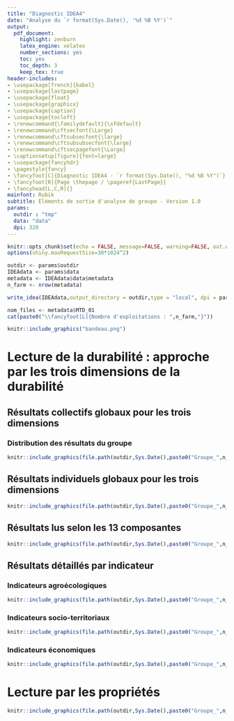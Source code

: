 ```yaml
---
title: "Diagnostic IDEA4"
date: "Analyse du `r format(Sys.Date(), '%d %B %Y')`"
output:
  pdf_document:
    highlight: zenburn
    latex_engine: xelatex
    number_sections: yes
    toc: yes
    toc_depth: 3
    keep_tex: true
header-includes:
- \usepackage[french]{babel}
- \usepackage{lastpage}
- \usepackage{float}
- \usepackage{graphicx}
- \usepackage{caption}
- \usepackage{tocloft}
- \renewcommand{\familydefault}{\sfdefault}
- \renewcommand\cftsecfont{\Large}
- \renewcommand\cftsubsecfont{\large}
- \renewcommand\cftsubsubsecfont{\large}
- \renewcommand\cftsecpagefont{\Large}
- \captionsetup[figure]{font=large}
- \usepackage{fancyhdr}
- \pagestyle{fancy}
- \fancyfoot[C]{Diagnostic IDEA4 - `r format(Sys.Date(), "%d %B %Y")`}
- \fancyfoot[R]{Page \thepage / \pageref{LastPage}}
- \fancyhead[L,C,R]{}
mainfont: Rubik
subtitle: Eléments de sortie d'analyse de groupe - Version 1.0
params:
  outdir : "tmp"
  data: "data"
  dpi: 320
---
```


```r
knitr::opts_chunk$set(echo = FALSE, message=FALSE, warning=FALSE, out.width = "100%", fig.pos = "H")
options(shiny.maxRequestSize=30*1024^2)
```


```r
outdir <- params$outdir
IDEAdata <- params$data
metadata <- IDEAdata$data$metadata
n_farm <- nrow(metadata)

write_idea(IDEAdata,output_directory = outdir,type = "local", dpi = params$dpi, quiet = TRUE)
```

```r
nom_files <- metadata$MTD_01
cat(paste0("\\fancyfoot[L]{Nombre d'exploitations : ",n_farm,"}"))
```

```r
knitr::include_graphics("bandeau.png")
```

\newpage

# Lecture de la durabilité : approche par les trois dimensions de la durabilité

## Résultats collectifs globaux pour les trois dimensions

### Distribution des résultats du groupe

```r
knitr::include_graphics(file.path(outdir,Sys.Date(),paste0("Groupe_",n_farm),"Graphiques","Distribution_dimensions.png"))
```

\newpage

## Résultats individuels globaux pour les trois dimensions

```r
knitr::include_graphics(file.path(outdir,Sys.Date(),paste0("Groupe_",n_farm),"Graphiques","Histogramme_dimensions.png"))
```

\newpage

## Résultats lus selon les 13 composantes

```r
knitr::include_graphics(file.path(outdir,Sys.Date(),paste0("Groupe_",n_farm),"Graphiques","Distribution_composantes.png"))
```

\newpage

## Résultats détaillés par indicateur

### Indicateurs agroécologiques

```r
knitr::include_graphics(file.path(outdir,Sys.Date(),paste0("Groupe_",n_farm),"Graphiques","Distribution_indicateurs_agroecologiques.png"))
```

### Indicateurs socio-territoriaux

```r
knitr::include_graphics(file.path(outdir,Sys.Date(),paste0("Groupe_",n_farm),"Graphiques","Distribution_indicateurs_socio_territoriaux.png"))
```

### Indicateurs économiques

```r
knitr::include_graphics(file.path(outdir,Sys.Date(),paste0("Groupe_",n_farm),"Graphiques","Distribution_indicateurs_economiques.png"))
```

\newpage

# Lecture par les propriétés

```r
knitr::include_graphics(file.path(outdir,Sys.Date(),paste0("Groupe_",n_farm),"Graphiques","Matrice_propriétés.png"))
```
